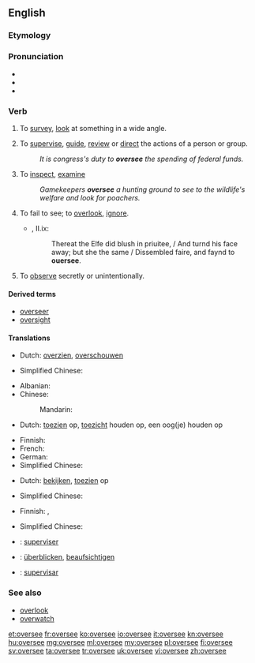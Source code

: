 ==English==

===Etymology===
{{prefix|over|see}}

===Pronunciation===
* {{IPA|/əʊvə(ɹ)siː/}}
* {{rhymes|iː}}
* {{homophones|oversea|lang=en}}

===Verb===
{{en-verb|oversees|overseeing|oversaw|overseen}} {{transitive}}

# {{literally}} To [[survey]], [[look]] at something in a wide angle.
# {{figuratively}} To [[supervise]], [[guide]], [[review]] or [[direct]] the actions of a person or group.
#: ''It is congress's duty to '''oversee''' the spending of federal funds.''
# To [[inspect]], [[examine]]
#: ''Gamekeepers '''oversee''' a hunting ground to see to the wildlife's welfare and look for poachers.''
# {{obsolete}} To fail to see; to [[overlook]], [[ignore]].
#* {{RQ:Spenser Faerie Queene}}, II.ix:
#*: Thereat the Elfe did blush in priuitee, / And turnd his face away; but she the same / Dissembled faire, and faynd to '''ouersee'''.
# To [[observe]] secretly or unintentionally.

====Derived terms====
* [[overseer]]
* [[oversight]]

====Translations====
{{trans-top|to survey, look at something in a wide angle}}
* Dutch: [[overzien]], [[overschouwen]]
{{trans-mid}}
* Simplified Chinese: {{tø|zh-cn|调查}}
{{trans-bottom}}

{{trans-top|to supervise, guide, review or direct the actions of a person or group}}
* Albanian: {{t|sq|mbikëqyr}}
* Chinese:
*: Mandarin: {{t|zh|監督|sc=Hani}}
* Dutch: [[toezien]] op, [[toezicht]] houden op, een oog(je) houden op
{{trans-mid}}
* Finnish: {{t+|fi|valvoa}}
* French: {{t+|fr|superviser}}
* German: {{t-|de|beaufsichtigen}}
* Simplified Chinese: {{tø|zh-cn|指导}}
{{trans-bottom}}

{{trans-top|to inspect, examine}}
* Dutch: [[bekijken]], [[toezien]] op
{{trans-mid}}
* Simplified Chinese: {{tø|zh-cn|检查}}
{{trans-bottom}}

{{trans-top|to see secretly or unintentionally}}
* Finnish: {{t+|fi|nähdä}}, {{t+|fi|tarkkailla}}
{{trans-mid}}
* Simplified Chinese: {{tø|zh-cn|监督}}
{{trans-bottom}}

{{checktrans-top}}
* {{ttbc|fr}}: [[superviser]]
* {{ttbc|de}}: [[überblicken]], [[beaufsichtigen]]
{{trans-mid}}
* {{ttbc|es}}: [[supervisar]]
{{trans-bottom}}

===See also===
* [[overlook]]
* [[overwatch]]

[[et:oversee]]
[[fr:oversee]]
[[ko:oversee]]
[[io:oversee]]
[[it:oversee]]
[[kn:oversee]]
[[hu:oversee]]
[[mg:oversee]]
[[ml:oversee]]
[[my:oversee]]
[[pl:oversee]]
[[fi:oversee]]
[[sv:oversee]]
[[ta:oversee]]
[[tr:oversee]]
[[uk:oversee]]
[[vi:oversee]]
[[zh:oversee]]